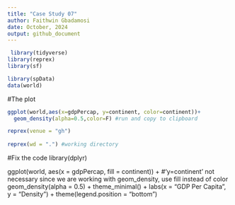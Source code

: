 ```yaml
---
title: "Case Study 07"
author: Faithwin Gbadamosi
date: October, 2024
output: github_document
---
```

```r
 library(tidyverse)
library(reprex)
library(sf)

library(spData)
data(world)
```


#The plot 
```r
ggplot(world,aes(x=gdpPercap, y=continent, color=continent))+
  geom_density(alpha=0.5,color=F) #run and copy to clipboard 

reprex(venue = "gh") 
 
reprex(wd = ".") #working directory 

```

#Fix the code 
library(dplyr)

ggplot(world, aes(x = gdpPercap, fill = continent)) + #'y=continent' not necessary since we are working with geom_density, use fill instead of color  
  geom_density(alpha = 0.5) +
  theme_minimal() +
  labs(x = "GDP Per Capita", y = "Density") + 
  theme(legend.position = "bottom")
